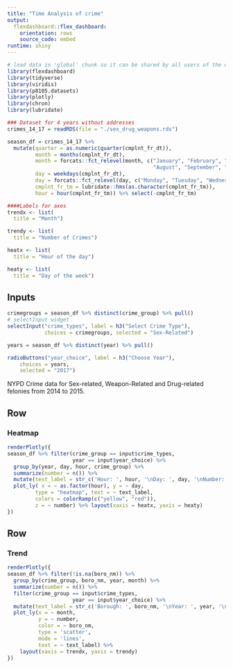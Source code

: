 ```yaml
---
title: "Time Analysis of crime"
output: 
  flexdashboard::flex_dashboard:
    orientation: rows
    source_code: embed
runtime: shiny
---
```


```r
# load data in 'global' chunk so it can be shared by all users of the dashboard
library(flexdashboard)
library(tidyverse)
library(viridis)
library(p8105.datasets)
library(plotly)
library(chron)
library(lubridate)

```

```r
### Dataset for 4 years without addresses
crimes_14_17 = readRDS(file = "./sex_drug_weapons.rds")

season_df = crimes_14_17 %>% 
  mutate(quarter = as.numeric(quarter(cmplnt_fr_dt)),
         month = months(cmplnt_fr_dt),
         month = forcats::fct_relevel(month, c("January", "February", "March", "April", "May", "June", "July",
                                               "August", "September", "October", "November", "December")),
         day = weekdays(cmplnt_fr_dt),
         day = forcats::fct_relevel(day, c("Monday", "Tuesday", "Wednesday", "Thursday", "Friday", "Saturday", "Sunday")),
         cmplnt_fr_tm = lubridate::hms(as.character(cmplnt_fr_tm)),
         hour = hour(cmplnt_fr_tm)) %>% select(-cmplnt_fr_tm)

####Labels for axes
trendx <- list(
  title = "Month")

trendy <- list(
  title = "Number of Crimes")

heatx <- list(
  title = "Hour of the day")

heaty <- list(
  title = "Day of the week")
```


Inputs {.sidebar}
-----------------------------------------------------------------------

```r

crimegroups = season_df %>% distinct(crime_group) %>% pull()
# selectInput widget
selectInput("crime_types", label = h3("Select Crime Type"),
            choices = crimegroups, selected = "Sex-Related")

years = season_df %>% distinct(year) %>% pull()

radioButtons("year_choice", label = h3("Choose Year"),
    choices = years, 
    selected = "2017")
```

NYPD Crime data for Sex-related, Weapon-Related and Drug-related felonies 
from 2014 to 2015. 


Row
-----------------------------------------------------------------------

### Heatmap
    
```r
renderPlotly({
season_df %>% filter(crime_group == input$crime_types,
                     year == input$year_choice) %>% 
  group_by(year, day, hour, crime_group) %>% 
  summarize(number = n()) %>% 
  mutate(text_label = str_c('Hour: ', hour, '\nDay: ', day, '\nNumber: ', number)) %>% 
  plot_ly( x = ~ as.factor(hour), y = ~ day, 
         type = "heatmap", text = ~ text_label,
         colors = colorRamp(c("yellow", "red")),
         z = ~ number) %>% layout(xaxis = heatx, yaxis = heaty)
})
```


Row 
-----------------------------------------------------------------------

### Trend
    
```r
renderPlotly({
season_df %>% filter(!is.na(boro_nm)) %>% 
  group_by(crime_group, boro_nm, year, month) %>% 
  summarize(number = n()) %>% 
  filter(crime_group == input$crime_types,
                     year == input$year_choice) %>% 
  mutate(text_label = str_c('Borough: ', boro_nm, '\nYear: ', year, '\nNumber: ', number)) %>% 
  plot_ly(x = ~ month, 
          y = ~ number, 
          color = ~ boro_nm, 
          type = 'scatter', 
          mode = 'lines', 
          text = ~ text_label) %>% 
    layout(xaxis = trendx, yaxis = trendy)
})
```
   
